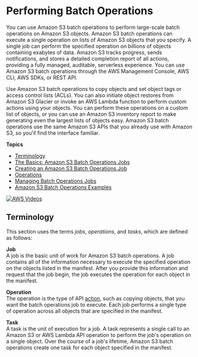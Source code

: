 # Performing Batch Operations<a name="batch-ops"></a>

You can use Amazon S3 batch operations to perform large\-scale batch operations on Amazon S3 objects\. Amazon S3 batch operations can execute a single operation on lists of Amazon S3 objects that you specify\. A single job can perform the specified operation on billions of objects containing exabytes of data\. Amazon S3 tracks progress, sends notifications, and stores a detailed completion report of all actions, providing a fully managed, auditable, serverless experience\. You can use Amazon S3 batch operations through the AWS Management Console, AWS CLI, AWS SDKs, or REST API\.

Use Amazon S3 batch operations to copy objects and set object tags or access control lists \(ACLs\)\. You can also initiate object restores from Amazon S3 Glacier or invoke an AWS Lambda function to perform custom actions using your objects\. You can perform these operations on a custom list of objects, or you can use an Amazon S3 inventory report to make generating even the largest lists of objects easy\. Amazon S3 batch operations use the same Amazon S3 APIs that you already use with Amazon S3, so you'll find the interface familiar\. 

**Topics**
+ [Terminology](#batch-ops-terminology)
+ [The Basics: Amazon S3 Batch Operations Jobs](batch-ops-basics.mdx)
+ [Creating an Amazon S3 Batch Operations Job](batch-ops-create-job.mdx)
+ [Operations](batch-ops-operations.mdx)
+ [Managing Batch Operations Jobs](batch-ops-managing-jobs.mdx)
+ [Amazon S3 Batch Operations Examples](batch-ops-examples.mdx)

[![AWS Videos](http://img.youtube.com/vi/https://www.youtube.com/embed/hUv34voEftc//0.jpg)](http://www.youtube.com/watch?v=https://www.youtube.com/embed/hUv34voEftc/)

## Terminology<a name="batch-ops-terminology"></a>

This section uses the terms *jobs*, *operations*, and *tasks*, which are defined as follows:

**Job**  
A job is the basic unit of work for Amazon S3 batch operations\. A job contains all of the information necessary to execute the specified operation on the objects listed in the manifest\. After you provide this information and request that the job begin, the job executes the operation for each object in the manifest\. 

**Operation**  
 The operation is the type of API [action](https://docs.aws.amazon.com/AmazonS3/latest/API/API_Operations.html), such as copying objects, that you want the batch operations job to execute\. Each job performs a single type of operation across all objects that are specified in the manifest\.

**Task**  
A task is the unit of execution for a job\. A task represents a single call to an Amazon S3 or AWS Lambda API operation to perform the job's operation on a single object\. Over the course of a job's lifetime, Amazon S3 batch operations create one task for each object specified in the manifest\.